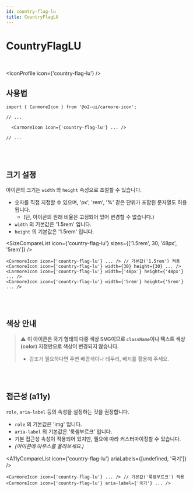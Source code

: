 ```yaml
---
id: country-flag-lu
title: CountryFlagLU
---
```




# CountryFlagLU

<br />

<IconProfile icon={'country-flag-lu'} />

## 사용법

```tsx
import { CarmoreIcon } from '@o2-ui/carmore-icon';

// ...

  <CarmoreIcon icon={'country-flag-lu'} ... />

// ...
```

<br />
<br />

## 크기 설정

아이콘의 크기는 `width` 와 `height` 속성으로 조절할 수 있습니다.

- 숫자를 직접 지정할 수 있으며, 'px', 'rem', '%' 같은 단위가 포함된 문자열도 허용됩니다.
  - (단, 아이콘의 원래 비율은 고정되어 있어 변경할 수 없습니다.)
- `width` 의 기본값은 '1.5rem' 입니다.
- `height` 의 기본값은 '1.5rem' 입니다.

<SizeCompareList icon={'country-flag-lu'} sizes={['1.5rem', 30, '48px', '5rem']} />

```tsx
<CarmoreIcon icon={'country-flag-lu'} ... /> // 기본값('1.5rem') 적용
<CarmoreIcon icon={'country-flag-lu'} width={30} height={30} ... />
<CarmoreIcon icon={'country-flag-lu'} width={'48px'} height={'48px'} ... />
<CarmoreIcon icon={'country-flag-lu'} width={'5rem'} height={'5rem'} ... />
```

<br />
<br />

## 색상 안내

> ⚠️ <b>이 아이콘은 국기 형태의 다중 색상 SVG이므로 `className`이나 텍스트 색상(color) 지정만으로 색상이 변경되지 않습니다. </b>
>
> - 강조가 필요하다면 주변 배경색이나 테두리, 배지를 활용해 주세요.

<br />
<br />

## 접근성 (a11y)

`role`, `aria-label` 등의 속성을 설정하는 것을 권장합니다.

- `role` 의 기본값은 'img' 입니다.
- `aria-label` 의 기본값은 '룩셈부르크' 입니다.
- 기본 접근성 속성이 적용되어 있지만, 필요에 따라 커스터마이징할 수 있습니다.
- _(아이콘에 마우스를 올려보세요.)_

<A11yCompareList icon={'country-flag-lu'} ariaLabels={[undefined, '국기']} />

```tsx
<CarmoreIcon icon={'country-flag-lu'} ... /> // 기본값('룩셈부르크') 적용
<CarmoreIcon icon={'country-flag-lu'} aria-label={'국기'} ... />
```
